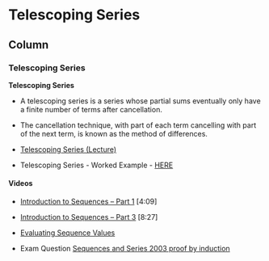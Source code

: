 Telescoping Series {data-navmenu="Telescoping Series"}
=====================================

Column {.tabset}
-------------------------------------------------

### Telescoping Series

<strong>Telescoping Series</strong>


* A telescoping series is a series whose partial sums eventually only have a finite number of terms after cancellation. 
* The cancellation technique, with part of each term cancelling with part of the next term, is known as the method of differences. 

*  <a href="https://www.youtube.com/watch?v=CcYnFbo8-xw">Telescoping Series (Lecture)</a>
*  Telescoping Series - Worked Example - <a href="http://Telescoping%20Series (Lecture)" >HERE</a>




	
#### Videos

*  <a title="Evaluating Sequence Values" href="https://www.youtube.com/watch?v=GcVEi0gP820" >Introduction to </a><a href="https://www.youtube.com/watch?v=wQ4_kSZAkAQ">Sequences – Part 1</a> [4:09]
*  <a href="https://www.youtube.com/watch?v=Mj0Z1ts8U0k">Introduction to Sequences – Part 3</a> [8:27]
*  <a title="Evaluating Sequence Values" href="https://www.youtube.com/watch?v=GcVEi0gP820" >Evaluating Sequence Values</a>

*  Exam Question <a href="https://www.youtube.com/watch?v=TZ_k798VNdk">Sequences and Series 2003 proof by induction</a>


